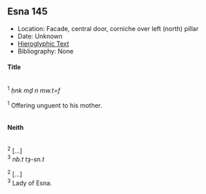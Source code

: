 ## Esna 145 {-}  
  
<style>  
  .col2 {  
    columns: 2 300px;         /* number of columns and width in pixels*/  
    -webkit-columns: 2 300px; /* chrome, safari */  
    -moz-columns: 2 300px;    /* firefox */  
    -webkit-column-break-inside: avoid;  
    -page-break-inside: avoid;  
    -break-inside: avoid;  
  }  
  
</style>  
  
- Location: Facade, central door, corniche over left (north) pillar  
- Date: Unknown  
- [Hieroglyphic Text](https://www.ifao.egnet.net/uploads/publications/enligne/Temples-Esna002.pdf#page=329){target="_blank"}  
- Bibliography: None  
  
#### Title {-}  
<div class="col2">  
^1^ *ḥnk mḏ n mw.t=f*    
  
^1^ Offering unguent to his mother.    
  
</div>  
  
#### Neith {-}  
<div class="col2">  
^2^ [...]    
^3^ *nb.t tȝ-sn.t*    
  
^2^ [...]    
^3^ Lady of Esna.  
</div>